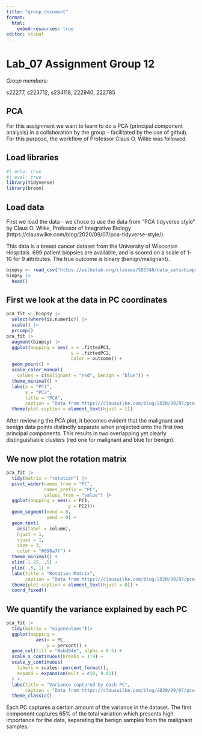 ```yaml
---
title: "group_document"
format:
  html:
    embed-resources: true
editor: visual
---
```


# Lab_07 Assignment Group 12

*Group members:*

s22277, s223712, s234118, 222940, 222785

## PCA

For this assignment we want to learn to do a PCA (principal component analysis) in a collaboration by the group - facilitated by the use of github. For this purpose, the workflow of Professor Claus O. Wilke was followed.

## Load libraries

```r
#| echo: true
#| eval: true
library(tidyverse)
library(broom)
```

## Load data

First we load the data - we chose to use the data from "PCA tidyverse style" by Claus O. Wilke, Professor of Integrative Biology (https://clauswilke.com/blog/2020/09/07/pca-tidyverse-style/).

This data is a breast cancer dataset from the University of Wisconsin Hospitals. 699 patient biopsies are available, and is scored on a scale of 1-10 for 9 attributes. The true outcome is binary (benign/malignant).

```r
biopsy <- read_csv("https://wilkelab.org/classes/SDS348/data_sets/biopsy.csv")
biopsy |> 
  head()
```

## First we look at the data in PC coordinates

```r
pca_fit <- biopsy |> 
  select(where(is.numeric)) |> 
  scale() |> 
  prcomp()
pca_fit |> 
  augment(biopsy) |> 
  ggplot(mapping = aes( x = .fittedPC1, 
                        y = .fittedPC2, 
                        color = outcome)) + 
  geom_point() +
  scale_color_manual(
    values = c(malignant = "red", benign = "blue")) +
  theme_minimal() +
  labs(x = "PC1",
       y = "PC2",
       title = "PCA",
       caption = "Data from https://clauswilke.com/blog/2020/09/07/pca-tidyverse-style/") +
  theme(plot.caption = element_text(hjust = 1))
```

After reviewing the PCA plot, it becomes evident that the malignant and benign data points distinctly separate when projected onto the first two principal components. This results in two overlapping yet clearly distinguishable clusters (red one for malignant and blue for benign).

## We now plot the rotation matrix

```r
pca_fit |> 
  tidy(matrix = "rotation") |> 
  pivot_wider(names_from = "PC", 
              names_prefix = "PC",
              values_from = "value") |> 
  ggplot(mapping = aes(x = PC1, 
                       y = PC2))+
  geom_segment(xend = 0, 
               yend = 0) +
  geom_text(
    aes(label = column),
    hjust = 1, 
    vjust = 1,
    size = 3,
    color = "#098a7f") +
  theme_minimal() +
  xlim(-1.25, .5) + 
  ylim(-.5, 1) + 
  labs(title = "Rotation Matrix",
       caption = "Data from https://clauswilke.com/blog/2020/09/07/pca-tidyverse-style/") +
  theme(plot.caption = element_text(hjust = 0)) +
  coord_fixed()
```

## We quantify the variance explained by each PC

```r
pca_fit |>
  tidy(matrix = "eigenvalues")|> 
  ggplot(mapping = 
           aes(x = PC, 
               y = percent)) +
  geom_col(fill = "#abd94e", alpha = 0.5) +
  scale_x_continuous(breaks = 1:9) +
  scale_y_continuous(
    labels = scales::percent_format(),
    expand = expansion(mult = c(0, 0.01))
  ) +
  labs(title = "Variance captured by each PC", 
       caption = "Data from https://clauswilke.com/blog/2020/09/07/pca-tidyverse-style/")
  theme_classic()
```

Each PC captures a certain amount of the variance in the dataset. The first component captures 65% of the total variation which presents high importance for the data, separating the benign samples from the malignant samples.
